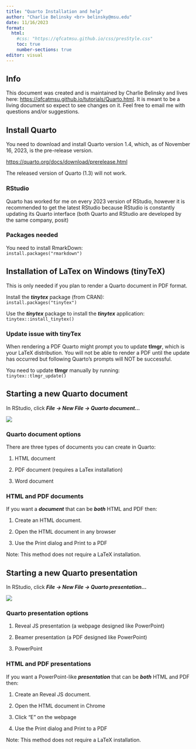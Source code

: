 ```yaml
---
title: "Quarto Installation and help"
author: "Charlie Belinsky <br> belinsky@msu.edu"
date: 11/16/2023
format: 
  html:
    #css: "https://qfcatmsu.github.io/css/presStyle.css"
    toc: true
    number-sections: true
editor: visual
---
```


## Info

This document was created and is maintained by Charlie Belinsky and lives here: <https://qfcatmsu.github.io/tutorials/Quarto.html>. It is meant to be a living document so expect to see changes on it. Feel free to email me with questions and/or suggestions.

## Install Quarto

You need to download and install Quarto version 1.4, which, as of November 16, 2023, is the pre-release version.

<https://quarto.org/docs/download/prerelease.html>

The released version of Quarto (1.3) will not work.

### RStudio

Quarto has worked for me on every 2023 version of RStudio, however it is recommended to get the latest RStudio because RStudio is constantly updating its Quarto interface (both Quarto and RStudio are developed by the same company, posit)

### Packages needed

You need to install RmarkDown:\
`install.packages("rmarkdown")`

## Installation of LaTex on Windows (tinyTeX)

This is only needed if you plan to render a Quarto document in PDF format.

Install the ***tinytex*** package (from CRAN):\
`install.packages("tinytex")`

Use the ***tinytex*** package to install the ***tinytex*** application:\
`tinytex::install_tinytex()`

### Update issue with tinyTex

When rendering a PDF Quarto might prompt you to update **tlmgr**, which is your LaTeX distribution. You will not be able to render a PDF until the update has occurred but following Quarto's prompts will NOT be successful.

You need to update **tlmgr** manually by running:\
`tinytex::tlmgr_update()`

## Starting a new Quarto document

In RStudio, click ***File -\> New File -\> Quarto document...***

![](images/Quarto_Docs.png)

### Quarto document options

There are three types of documents you can create in Quarto:

1.  HTML document

2.  PDF document (requires a LaTex installation)

3.  Word document

### HTML and PDF documents

If you want a ***document*** that can be ***both*** HTML and PDF then:

1.  Create an HTML document.

2.  Open the HTML document in any browser

3.  Use the Print dialog and Print to a PDF

Note: This method does not require a LaTeX installation.

## Starting a new Quarto presentation

In RStudio, click ***File -\> New File -\> Quarto presentation...***

![](images/Quarto_Pres.png)

### Quarto presentation options

1.  Reveal JS presentation (a webpage designed like PowerPoint)

2.  Beamer presentation (a PDF designed like PowerPoint)

3.  PowerPoint

### HTML and PDF presentations

If you want a PowerPoint-like ***presentation*** that can be ***both*** HTML and PDF then:

1.  Create an Reveal JS document.

2.  Open the HTML document in Chrome

3.  Click "E" on the webpage

4.  Use the Print dialog and Print to a PDF

Note: This method does not require a LaTeX installation.

